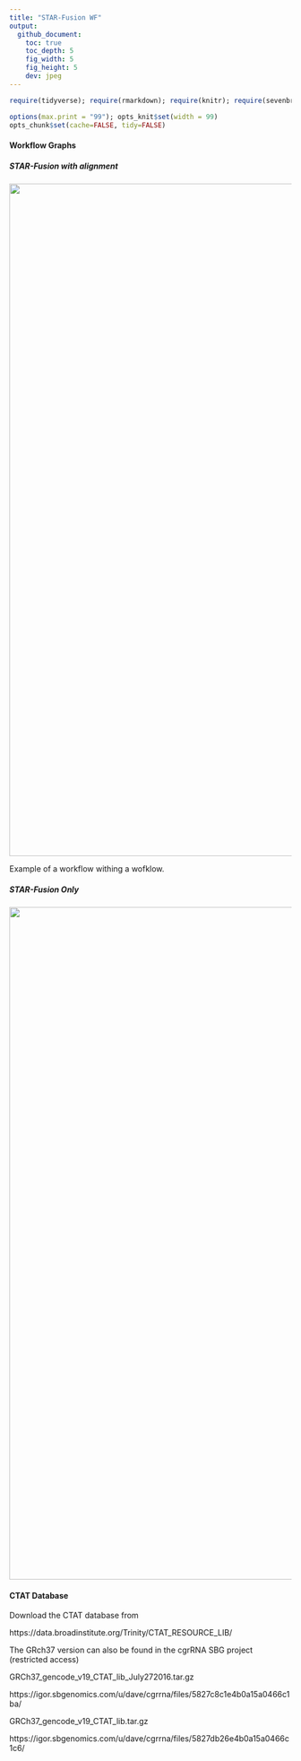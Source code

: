 ```yaml
---
title: "STAR-Fusion WF"
output:
  github_document:
    toc: true
    toc_depth: 5
    fig_width: 5
    fig_height: 5
    dev: jpeg
---
```


```r
require(tidyverse); require(rmarkdown); require(knitr); require(sevenbridges); 

options(max.print = "99"); opts_knit$set(width = 99)
opts_chunk$set(cache=FALSE, tidy=FALSE)


```

#### Workflow Graphs

##### STAR-Fusion with alignment

<a href="https://brood.sbgenomics.com/static/dave/cgrrna/star-fusion-with-alignment/13.png" target="_blank">
<img width="1200" border="0" align="center"src="https://brood.sbgenomics.com/static/dave/cgrrna/star-fusion-with-alignment/13.png"/>
</a>

Example of a workflow withing a wofklow.


##### STAR-Fusion Only

<a href="https://brood.sbgenomics.com/static/dave/cgrrna/star-fusion/5.png" target="_blank">
<img width="1200" border="0" align="center"src="https://brood.sbgenomics.com/static/dave/cgrrna/star-fusion/5.png"/>
</a>

#### CTAT Database

Download the CTAT database from

https://data.broadinstitute.org/Trinity/CTAT_RESOURCE_LIB/

The GRch37 version can also be found in the cgrRNA SBG project (restricted access)

GRCh37_gencode_v19_CTAT_lib_July272016.tar.gz

https://igor.sbgenomics.com/u/dave/cgrrna/files/5827c8c1e4b0a15a0466c1ba/

GRCh37_gencode_v19_CTAT_lib.tar.gz

https://igor.sbgenomics.com/u/dave/cgrrna/files/5827db26e4b0a15a0466c1c6/
